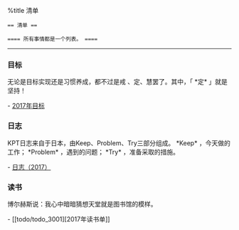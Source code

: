 
%title 清单

 == 清单 ==

 ==== 所有事情都是一个列表。 ====

----

=== 目标 ===

无论是目标实现还是习惯养成，都不过是戒 、定、慧罢了。其中，「 *定* 」就是坚持！

- [[todo/todo_1001|2017年目标]]


=== 日志 ===

KPT日志来自于日本，由Keep、Problem、Try三部分组成。 *Keep* ，今天做的工作； *Problem* ，遇到的问题； *Try* ，准备采取的措施。

- [[todo/todo_2001|日志（2017）]]	

=== 读书 ===

博尔赫斯说：我心中暗暗猜想天堂就是图书馆的模样。

- [[todo/todo_3001][2017年读书单]]
